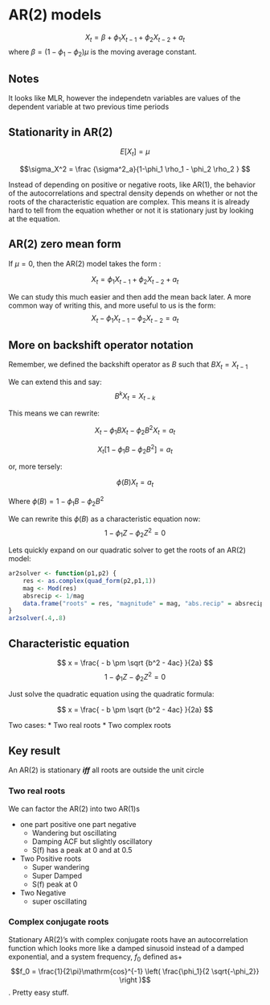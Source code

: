 # AR(2) models

$$X_t = \beta + \phi_1 X_{t-1} +\phi_2 X_{t-2} +a_t$$
where $\beta = \left(  1 - \phi_1 - \phi_2 \right) \mu$ is the moving average constant.

## Notes
It looks like MLR, however the independetn variables are values of the dependent variable at two previous time periods



## Stationarity in AR(2)

$$E[X_t] = \mu $$

$$\sigma_X^2 = \frac {\sigma^2_a}{1-\phi_1 \rho_1 - \phi_2 \rho_2 } $$


Instead of depending on positive or negative roots, like AR(1), the behavior of the autocorrelations and spectral density depends on whether or not the roots of the characteristic equation are complex. This means it is already hard to tell from the equation whether or not it is stationary just by looking at the equation.


## AR(2) zero mean form

If $\mu = 0$, then the AR(2) model takes the form :

$$X_t =  \phi_1 X_{t-1} +\phi_2 X_{t-2} +a_t$$

We can study this much easier and then add the mean back later. A more common way of writing this, and more useful to us is the form:
$$X_t- \phi_1 X_{t-1} -\phi_2 X_{t-2}=   a_t$$

## More on backshift operator notation

Remember, we defined the backshift operator as $B$ such that $BX_t = X_{t-1}$

We can extend this and say:
$$B^k X_t = X_{t-k}$$

This means we can rewrite:


$$X_t- \phi_1 BX_t -\phi_2 B^2 X_t=   a_t$$

$$X_t\left[ 1 - \phi_1 B - \phi_2 B^2  \right] = a_t$$

or, more tersely:

$$\phi(B)X_t = a_t$$

Where $\phi (B) =  1 - \phi_1 B - \phi_2 B^2$

We can rewrite this $\phi(B)$ as a characteristic equation now:
$$1 - \phi_1 Z - \phi_2 Z^2 = 0$$

Lets quickly expand on our quadratic solver to get the roots of an AR(2) model:

```r
ar2solver <- function(p1,p2) {
	res <- as.complex(quad_form(p2,p1,1))
	mag <- Mod(res)
	absrecip <- 1/mag
	data.frame("roots" = res, "magnitude" = mag, "abs.recip" = absrecip)
}
ar2solver(.4,.8)
```

## Characteristic equation

$$ x = \frac{ - b \pm \sqrt {b^2 - 4ac} }{2a}   $$
$$1- \phi_1 Z - \phi_2 Z^2 = 0$$

Just solve the quadratic equation using the quadratic formula:

$$ x = \frac{ - b \pm \sqrt {b^2 - 4ac} }{2a}   $$


Two  cases:
* Two real roots
* Two complex roots

## Key result

An AR(2) is stationary ***iff*** all roots are outside the unit circle

### Two real roots

We can factor the AR(2) into two AR(1)s

* one part positive one part negative
  * Wandering but oscillating
  * Damping ACF but slightly oscillatory
  * S(f) has a peak at 0 and at 0.5
* Two Positive roots
  * Super wandering
  * Super Damped
  * S(f) peak at 0
* Two Negative
  * super oscillating

### Complex conjugate roots

Stationary AR(2)'s with complex conjugate roots have an autocorrelation function which looks more like a damped sinusoid instead of a damped exponential, and a system frequency, $f_0$ defined as+
$$f_0 = \frac{1}{2\pi}\mathrm{cos}^{-1} \left( \frac{\phi_1}{2 \sqrt{-\phi_2}} \right )$$. Pretty easy stuff.

